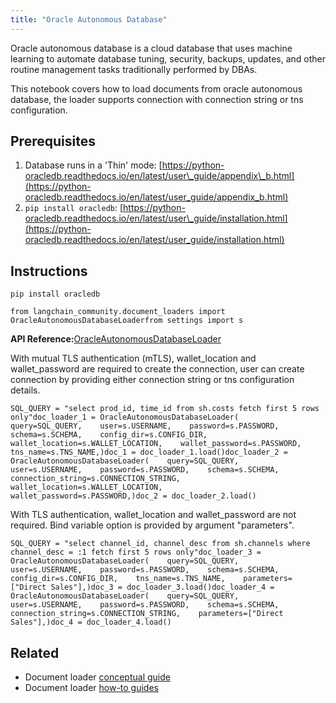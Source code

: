 ```yaml
---
title: "Oracle Autonomous Database"
---
```


Oracle autonomous database is a cloud database that uses machine learning to automate database tuning, security, backups, updates, and other routine management tasks traditionally performed by DBAs.

This notebook covers how to load documents from oracle autonomous database, the loader supports connection with connection string or tns configuration.

## Prerequisites

1. Database runs in a 'Thin' mode: [https://python-oracledb.readthedocs.io/en/latest/user\_guide/appendix\_b.html](https://python-oracledb.readthedocs.io/en/latest/user_guide/appendix_b.html)
2. `pip install oracledb`: [https://python-oracledb.readthedocs.io/en/latest/user\_guide/installation.html](https://python-oracledb.readthedocs.io/en/latest/user_guide/installation.html)

## Instructions

```
pip install oracledb
```

```
from langchain_community.document_loaders import OracleAutonomousDatabaseLoaderfrom settings import s
```

**API Reference:**[OracleAutonomousDatabaseLoader](https://python.langchain.com/api_reference/community/document_loaders/langchain_community.document_loaders.oracleadb_loader.OracleAutonomousDatabaseLoader.html)

With mutual TLS authentication (mTLS), wallet\_location and wallet\_password are required to create the connection, user can create connection by providing either connection string or tns configuration details.

```
SQL_QUERY = "select prod_id, time_id from sh.costs fetch first 5 rows only"doc_loader_1 = OracleAutonomousDatabaseLoader(    query=SQL_QUERY,    user=s.USERNAME,    password=s.PASSWORD,    schema=s.SCHEMA,    config_dir=s.CONFIG_DIR,    wallet_location=s.WALLET_LOCATION,    wallet_password=s.PASSWORD,    tns_name=s.TNS_NAME,)doc_1 = doc_loader_1.load()doc_loader_2 = OracleAutonomousDatabaseLoader(    query=SQL_QUERY,    user=s.USERNAME,    password=s.PASSWORD,    schema=s.SCHEMA,    connection_string=s.CONNECTION_STRING,    wallet_location=s.WALLET_LOCATION,    wallet_password=s.PASSWORD,)doc_2 = doc_loader_2.load()
```

With TLS authentication, wallet\_location and wallet\_password are not required. Bind variable option is provided by argument "parameters".

```
SQL_QUERY = "select channel_id, channel_desc from sh.channels where channel_desc = :1 fetch first 5 rows only"doc_loader_3 = OracleAutonomousDatabaseLoader(    query=SQL_QUERY,    user=s.USERNAME,    password=s.PASSWORD,    schema=s.SCHEMA,    config_dir=s.CONFIG_DIR,    tns_name=s.TNS_NAME,    parameters=["Direct Sales"],)doc_3 = doc_loader_3.load()doc_loader_4 = OracleAutonomousDatabaseLoader(    query=SQL_QUERY,    user=s.USERNAME,    password=s.PASSWORD,    schema=s.SCHEMA,    connection_string=s.CONNECTION_STRING,    parameters=["Direct Sales"],)doc_4 = doc_loader_4.load()
```

## Related

* Document loader [conceptual guide](/oss/concepts/document_loaders)
* Document loader [how-to guides](/oss/how_to/#document-loaders)

